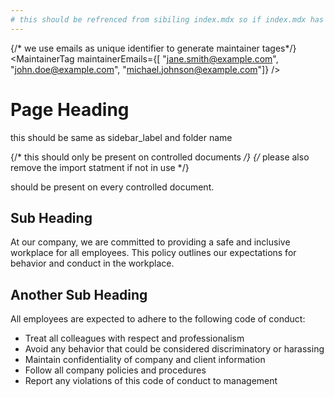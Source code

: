 ```yaml
---
# this should be refrenced from sibiling index.mdx so if index.mdx has sidebar_label: Page Heading
---
```



{/* we use emails as unique identifier to generate maintainer tages*/}
<MaintainerTag maintainerEmails={[
    "jane.smith@example.com",
    "john.doe@example.com",
    "michael.johnson@example.com"]} />

# Page Heading
this should be same as sidebar_label and folder name

{/* this should only be present on controlled documents */}
{/* please also remove the import statment if not in use */}
<ControlledDocBanner />

should be present on every controlled document.

## Sub Heading

At our company, we are committed to providing a safe and inclusive workplace for all employees. This policy outlines our expectations for behavior and conduct in the workplace.

## Another Sub Heading

All employees are expected to adhere to the following code of conduct:

- Treat all colleagues with respect and professionalism
- Avoid any behavior that could be considered discriminatory or harassing
- Maintain confidentiality of company and client information
- Follow all company policies and procedures
- Report any violations of this code of conduct to management
